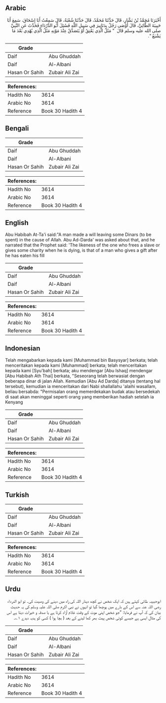 ## Arabic


<div dir="rtl" lang="ar" style={{fontSize:'larger',backgroundColor:'#f8f9fa',padding:20}}>
أَخْبَرَنَا مُحَمَّدُ بْنُ بَشَّارٍ، قَالَ حَدَّثَنَا مُحَمَّدٌ، قَالَ حَدَّثَنَا شُعْبَةُ، قَالَ سَمِعْتُ أَبَا إِسْحَاقَ، سَمِعَ أَبَا حَبِيبَةَ الطَّائِيَّ، قَالَ أَوْصَى رَجُلٌ بِدَنَانِيرَ فِي سَبِيلِ اللَّهِ فَسُئِلَ أَبُو الدَّرْدَاءِ فَحَدَّثَ عَنِ النَّبِيِّ صلى الله عليه وسلم قَالَ ‏ "‏ مَثَلُ الَّذِي يَعْتِقُ أَوْ يَتَصَدَّقُ عِنْدَ مَوْتِهِ مَثَلُ الَّذِي يُهْدِي بَعْدَ مَا يَشْبَعُ ‏"‏‏.‏
</div>
<div style={{backgroundColor:'#f8f9fa',padding:20, marginBottom: 10}}><table> <thead> <tr> <th>Grade</th> <th></th> </tr> </thead> <tbody> <tr><td>Daif</td><td>Abu Ghuddah</td></tr><tr><td>Daif</td><td>Al-Albani</td></tr><tr><td>Hasan Or Sahih</td><td>Zubair Ali Zai</td></tr></tbody></table><table> <thead> <tr> <th>References:</th> <th></th> </tr> </thead> <tbody><tr><td>Hadith No</td><td>3614</td></tr><tr><td>Arabic No</td><td>3614</td></tr><tr><td>Reference</td><td>Book 30 Hadith 4</td></tr></tbody></table></div>

## Bengali


<div dir="ltr" lang="bn" style={{fontSize:'larger',backgroundColor:'#f8f9fa',padding:20}}>

</div>
<div style={{backgroundColor:'#f8f9fa',padding:20, marginBottom: 10}}><table> <thead> <tr> <th>Grade</th> <th></th> </tr> </thead> <tbody> <tr><td>Daif</td><td>Abu Ghuddah</td></tr><tr><td>Daif</td><td>Al-Albani</td></tr><tr><td>Hasan Or Sahih</td><td>Zubair Ali Zai</td></tr></tbody></table><table> <thead> <tr> <th>References:</th> <th></th> </tr> </thead> <tbody><tr><td>Hadith No</td><td>3614</td></tr><tr><td>Arabic No</td><td>3614</td></tr><tr><td>Reference</td><td>Book 30 Hadith 4</td></tr></tbody></table></div>

## English


<div dir="ltr" lang="en" style={{fontSize:'larger',backgroundColor:'#f8f9fa',padding:20}}>
Abu Habibah At-Ta'i said:"A man made a will leaving some Dinars (to be spent) in the cause of Allah. Abu Ad-Darda' was asked about that, and he narrated that the Prophet said: 'The likeness of the one who frees a slave or gives some charity when he is dying, is that of a man who gives a gift after he has eaten his fill
</div>
<div style={{backgroundColor:'#f8f9fa',padding:20, marginBottom: 10}}><table> <thead> <tr> <th>Grade</th> <th></th> </tr> </thead> <tbody> <tr><td>Daif</td><td>Abu Ghuddah</td></tr><tr><td>Daif</td><td>Al-Albani</td></tr><tr><td>Hasan Or Sahih</td><td>Zubair Ali Zai</td></tr></tbody></table><table> <thead> <tr> <th>References:</th> <th></th> </tr> </thead> <tbody><tr><td>Hadith No</td><td>3614</td></tr><tr><td>Arabic No</td><td>3614</td></tr><tr><td>Reference</td><td>Book 30 Hadith 4</td></tr></tbody></table></div>

## Indonesian


<div dir="ltr" lang="id" style={{fontSize:'larger',backgroundColor:'#f8f9fa',padding:20}}>
Telah mengabarkan kepada kami [Muhammad bin Basysyar] berkata; telah menceritakan kepada kami [Muhammad] berkata; telah menceritakan kepada kami [Syu'bah] berkata; aku mendengar [Abu Ishaq] mendengar [Abu Habibah Ath Thai] berkata, "Seseorang telah berwasiat dengan beberapa dinar di jalan Allah. Kemudian [Abu Ad Darda] ditanya (tentang hal tersebut), kemudian ia menceritakan dari Nabi shallallahu 'alaihi wasallam, beliau bersabda: "Permisalan orang memerdekakan budak atau bersedekah di saat akan meninggal seperti orang yang memberikan hadiah setelah ia Kenyang
</div>
<div style={{backgroundColor:'#f8f9fa',padding:20, marginBottom: 10}}><table> <thead> <tr> <th>Grade</th> <th></th> </tr> </thead> <tbody> <tr><td>Daif</td><td>Abu Ghuddah</td></tr><tr><td>Daif</td><td>Al-Albani</td></tr><tr><td>Hasan Or Sahih</td><td>Zubair Ali Zai</td></tr></tbody></table><table> <thead> <tr> <th>References:</th> <th></th> </tr> </thead> <tbody><tr><td>Hadith No</td><td>3614</td></tr><tr><td>Arabic No</td><td>3614</td></tr><tr><td>Reference</td><td>Book 30 Hadith 4</td></tr></tbody></table></div>

## Turkish


<div dir="ltr" lang="tr" style={{fontSize:'larger',backgroundColor:'#f8f9fa',padding:20}}>

</div>
<div style={{backgroundColor:'#f8f9fa',padding:20, marginBottom: 10}}><table> <thead> <tr> <th>Grade</th> <th></th> </tr> </thead> <tbody> <tr><td>Daif</td><td>Abu Ghuddah</td></tr><tr><td>Daif</td><td>Al-Albani</td></tr><tr><td>Hasan Or Sahih</td><td>Zubair Ali Zai</td></tr></tbody></table><table> <thead> <tr> <th>References:</th> <th></th> </tr> </thead> <tbody><tr><td>Hadith No</td><td>3614</td></tr><tr><td>Arabic No</td><td>3614</td></tr><tr><td>Reference</td><td>Book 30 Hadith 4</td></tr></tbody></table></div>

## Urdu


<div dir="rtl" lang="ur" style={{fontSize:'larger',backgroundColor:'#f8f9fa',padding:20}}>
ابوحبیبہ طائی کہتے ہیں کہ ایک شخص نے کچھ دینار اللہ کی راہ میں دینے کی وصیت کی۔ تو ابو الدرداء رضی اللہ عنہ سے اس کے بارے میں پوچھا گیا تو انہوں نے نبی اکرم صلی اللہ علیہ وسلم کی یہ حدیث بیان کی کہ آپ نے فرمایا: ”جو شخص اپنی موت کے وقت غلام آزاد کرتا ہے یا صدقہ و خیرات دیتا ہے اس کی مثال ایسی ہے جیسے کوئی شخص پیٹ بھر کھا لینے کے بعد ( بچا ہوا ) کسی کو ہدیہ دیدے ۱؎۔
</div>
<div style={{backgroundColor:'#f8f9fa',padding:20, marginBottom: 10}}><table> <thead> <tr> <th>Grade</th> <th></th> </tr> </thead> <tbody> <tr><td>Daif</td><td>Abu Ghuddah</td></tr><tr><td>Daif</td><td>Al-Albani</td></tr><tr><td>Hasan Or Sahih</td><td>Zubair Ali Zai</td></tr></tbody></table><table> <thead> <tr> <th>References:</th> <th></th> </tr> </thead> <tbody><tr><td>Hadith No</td><td>3614</td></tr><tr><td>Arabic No</td><td>3614</td></tr><tr><td>Reference</td><td>Book 30 Hadith 4</td></tr></tbody></table></div>